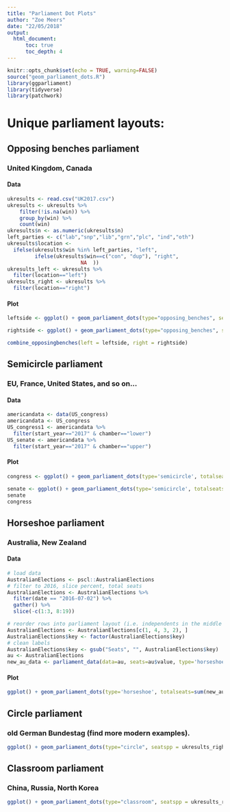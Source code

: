 ```yaml
---
title: "Parliament Dot Plots"
author: "Zoe Meers"
date: "22/05/2018"
output:
  html_document:
      toc: true
      toc_depth: 4
---
```


```r
knitr::opts_chunk$set(echo = TRUE, warning=FALSE)
source("geom_parliament_dots.R")
library(ggparliament)
library(tidyverse)
library(patchwork)
```

# Unique parliament layouts:

## Opposing benches parliament

### United Kingdom, Canada

#### Data
```r
ukresults <- read.csv("UK2017.csv")
ukresults <- ukresults %>%
    filter(!is.na(win)) %>%
    group_by(win) %>%
    count(win) 
ukresults$n <- as.numeric(ukresults$n)
left_parties <- c("lab","snp","lib","grn","plc", "ind","oth")
ukresults$location <-
  ifelse(ukresults$win %in% left_parties, "left",
         ifelse(ukresults$win==c("con", "dup"), "right",
                        NA  ))
ukresults_left <- ukresults %>%
  filter(location=="left")
ukresults_right <- ukresults %>%
  filter(location=="right")

```

#### Plot 
```r
leftside <- ggplot() + geom_parliament_dots(type="opposing_benches", seatspp = ukresults_left$n, party_name = ukresults_left$win, parlrows=10) + theme_parliament() + coord_flip()

rightside <- ggplot() + geom_parliament_dots(type="opposing_benches", seatspp = ukresults_right$n, party_name = ukresults_right$win, parlrows=10)+ theme_parliament() + coord_flip()

combine_opposingbenches(left = leftside, right = rightside)
```


## Semicircle parliament
### EU, France, United States, and so on...

#### Data
```r
americandata <- data(US_congress)
americandata <- US_congress
US_congress1 <- americandata %>%
  filter(start_year=="2017" & chamber=="lower")
US_senate <- americandata %>%
  filter(start_year=="2017" & chamber=="upper")
```

#### Plot
```r
congress <- ggplot() + geom_parliament_dots(type='semicircle', totalseats=sum(US_congress1$seats), parlrows=10, seatspp=US_congress1$seats) + theme_parliament() + labs(colour="Party", title="United States Congress") + scale_colour_manual(values=c("blue", "red"), labels=c("D", "R"))

senate <- ggplot() + geom_parliament_dots(type='semicircle', totalseats=sum(US_senate$seats), parlrows=3, seatspp=US_senate$seats) + theme_parliament() + labs(colour="Party", title="United States Senate") + scale_colour_manual(values=c("blue", "red", "gray"), labels=c("D", "R", "I"))
senate
congress
```


## Horseshoe parliament
### Australia, New Zealand


#### Data
```r
# load data
AustralianElections <- pscl::AustralianElections
# filter to 2016, slice percent, total seats
AustralianElections <- AustralianElections %>%
  filter(date == "2016-07-02") %>%
  gather() %>%
  slice(-c(1:3, 8:19))

# reorder rows into parliament layout (i.e. independents in the middle of the circle btwn the two major parties)
AustralianElections <- AustralianElections[c(1, 4, 3, 2), ]
AustralianElections$key <- factor(AustralianElections$key)
# clean labels
AustralianElections$key <- gsub("Seats", "", AustralianElections$key)
au <- AustralianElections
new_au_data <- parliament_data(data=au, seats=au$value, type='horseshoe')
```


#### Plot
```r
ggplot() + geom_parliament_dots(type='horseshoe', totalseats=sum(new_au_data$value), parlrows = 4, seatspp=new_au_data$value) + theme_parliament() +  labs(colour="Party", title="Horseshoe parliament: Australia") + scale_colour_manual(values=c("red","grey","#009900", "blue"), labels=c("ALP","Ind.","NP", "LP"))
```

## Circle parliament

### old German Bundestag (find more modern examples).

```r
ggplot() + geom_parliament_dots(type="circle", seatspp = ukresults_right$n, party_name = ukresults_right$n, parlrows=6) + theme_parliament() + coord_polar() + scale_y_discrete(expand=c(1, 0))
```

## Classroom parliament

### China, Russia, North Korea

```r
ggplot() + geom_parliament_dots(type="classroom", seatspp = ukresults_right$n, party_name = ukresults_right$n, parlrows=6) + theme_parliament() 
```
